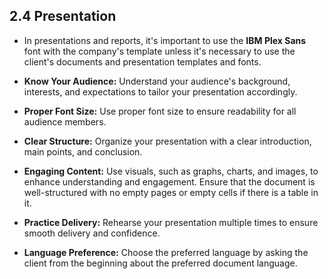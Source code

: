 ## 2.4 Presentation

- In presentations and reports, it's important to use the **IBM Plex Sans** font with the company's template unless it's necessary to use the client's documents and presentation templates and fonts.

- **Know Your Audience:** Understand your audience's background, interests, and expectations to tailor your presentation accordingly.

- **Proper Font Size:** Use proper font size to ensure readability for all audience members.

- **Clear Structure:** Organize your presentation with a clear introduction, main points, and conclusion.

- **Engaging Content:** Use visuals, such as graphs, charts, and images, to enhance understanding and engagement. Ensure that the document is well-structured with no empty pages or empty cells if there is a table in it.

- **Practice Delivery:** Rehearse your presentation multiple times to ensure smooth delivery and confidence.

- **Language Preference:** Choose the preferred language by asking the client from the beginning about the preferred document language.
